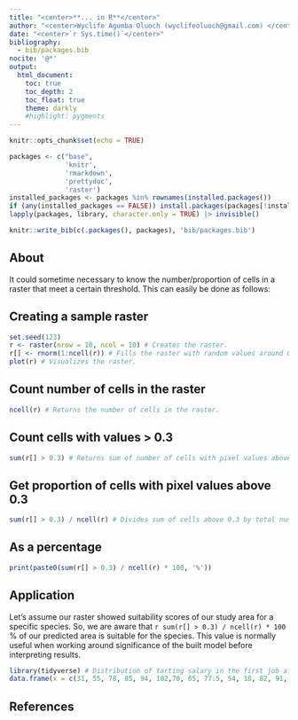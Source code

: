 ```yaml
---
title: "<center>**... in R**</center>"
author: "<center>Wyclife Agumba Oluoch (wyclifeoluoch@gmail.com) </center>"
date: "<center>`r Sys.time()`</center>"
bibliography: 
  - bib/packages.bib
nocite: '@*'
output: 
  html_document:
    toc: true
    toc_depth: 2
    toc_float: true
    theme: darkly
    #highlight: pygments
---
```


```r
knitr::opts_chunk$set(echo = TRUE)
```


```r
packages <- c("base",
              'knitr',
              'rmarkdown',
              'prettydoc',
              'raster')
installed_packages <- packages %in% rownames(installed.packages())
if (any(installed_packages == FALSE)) install.packages(packages[!installed_packages])
lapply(packages, library, character.only = TRUE) |> invisible()
```

```r
knitr::write_bib(c(.packages(), packages), 'bib/packages.bib')
```

## About 

It could sometime necessary to know the number/proportion of cells in a raster that meet a certain threshold. This can easily be done as follows:

## Creating a sample raster

```r
set.seed(123)
r <- raster(nrow = 10, ncol = 10) # Creates the raster.
r[] <- rnorm(1:ncell(r)) # Fills the raster with random values around 0.
plot(r) # Visualizes the raster.
```

## Count number of cells in the raster

```r
ncell(r) # Returns the number of cells in the raster.
```

## Count cells with values > 0.3

```r
sum(r[] > 0.3) # Returns sum of number of cells with pixel values above 0.3.
```

## Get proportion of cells with pixel values above 0.3

```r
sum(r[] > 0.3) / ncell(r) # Divides sum of cells above 0.3 by total number of cells.
```

## As a percentage

```r
print(paste0(sum(r[] > 0.3) / ncell(r) * 100, '%')) 
```

## Application

Let's assume our raster showed suitability scores of our study area for a specific species. So, we are aware that `r sum(r[] > 0.3) / ncell(r) * 100` % of our predicted area is suitable for the species. This value is normally useful when working around significance of the built model before interpreting results.


```r
library(tidyverse) # Distribution of tarting salary in the first job after PhD
data.frame(x = c(31, 55, 78, 85, 94, 102,70, 65, 77.5, 54, 18, 82, 91, 53, 40, 47, 42, 57.5, 12.4, 52, 32, 80, 46, 18.9, 50, 50, 40, 102, 45, 116, 89, 60, 70, 46, 65, 60, 52, 25, 75, 25.5, 60, 35, 36, 72, 40, 52, 111, 63, 40, 75, 100, 32, 12, 36, 48, 50, 37, 17, 18, 44, 24, 24, 30, 46.6, 40, 65, 55, 48, 15, 146, 44.6, 120, 60.5, 32, 65, 50, 41, 33, 70, 21, 48.5, 37.5, 50, 29, 54, 61, 43, 42, 85, 50, 17, 33, 50, 65, 60, 70, 55, 3.5, 24, 57, 35.5, 17, 65, 76, 30, 66, 37.5, 41, 55, 48, 34, 52, 24, 60, 25, 80, 40, 36, 65, 69, 33, 11, 64, 23, 52, 35, 70.1, 100, 36, 39, 55, 80, 60, 40, 17, 41, 15, 50, 42, 37, 40, 35, 2, 125, 16, 30, 56, 15.998, 10, 40, 40, 62, 60, 43, 50, 32.5, 75, 43, 75, 30.5, 67.7, 55, 42, 50, 80, 54, 40, 20, 55)) |> ggplot(aes(x)) + geom_histogram(aes(alpha = 0.7)) + theme_classic()
```

## References

